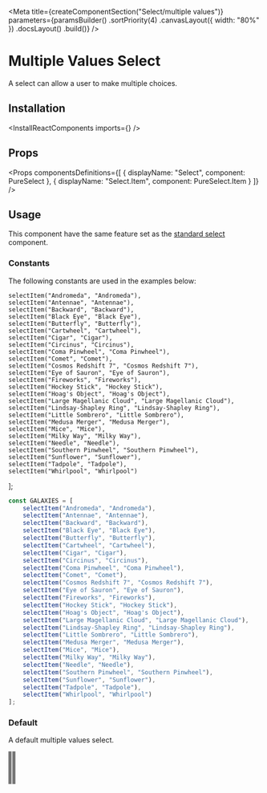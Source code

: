 
<Meta
    title={createComponentSection("Select/multiple values")}
    parameters={paramsBuilder()
        .sortPriority(4)
        .canvasLayout({ width: "80%" })
        .docsLayout(<ReactComponentsLayout semanticPath="/modules/dropdown" />)
        .build()}
/>

# Multiple Values Select

A select can allow a user to make multiple choices.

## Installation

<InstallReactComponents imports={<Imports />} />

## Props

<HocWarning componentName="Dropdown" semanticPath="/modules/dropdown" />

<Props
    componentsDefinitions={[
        { displayName: "Select", component: PureSelect },
        { displayName: "Select.Item", component: PureSelect.Item }
    ]}
/>

## Usage

<WarningMessage>
    This component have the same feature set as the <a href="?path=/docs/components-select-standard--default-story">standard select</a> component.
</WarningMessage>

### Constants

The following constants are used in the examples below:

    selectItem("Andromeda", "Andromeda"),
    selectItem("Antennae", "Antennae"),
    selectItem("Backward", "Backward"),
    selectItem("Black Eye", "Black Eye"),
    selectItem("Butterfly", "Butterfly"),
    selectItem("Cartwheel", "Cartwheel"),
    selectItem("Cigar", "Cigar"),
    selectItem("Circinus", "Circinus"),
    selectItem("Coma Pinwheel", "Coma Pinwheel"),
    selectItem("Comet", "Comet"),
    selectItem("Cosmos Redshift 7", "Cosmos Redshift 7"),
    selectItem("Eye of Sauron", "Eye of Sauron"),
    selectItem("Fireworks", "Fireworks"),
    selectItem("Hockey Stick", "Hockey Stick"),
    selectItem("Hoag's Object", "Hoag's Object"),
    selectItem("Large Magellanic Cloud", "Large Magellanic Cloud"),
    selectItem("Lindsay-Shapley Ring", "Lindsay-Shapley Ring"),
    selectItem("Little Sombrero", "Little Sombrero"),
    selectItem("Medusa Merger", "Medusa Merger"),
    selectItem("Mice", "Mice"),
    selectItem("Milky Way", "Milky Way"),
    selectItem("Needle", "Needle"),
    selectItem("Southern Pinwheel", "Southern Pinwheel"),
    selectItem("Sunflower", "Sunflower"),
    selectItem("Tadpole", "Tadpole"),
    selectItem("Whirlpool", "Whirlpool")
];

```javascript dark
const GALAXIES = [
    selectItem("Andromeda", "Andromeda"),
    selectItem("Antennae", "Antennae"),
    selectItem("Backward", "Backward"),
    selectItem("Black Eye", "Black Eye"),
    selectItem("Butterfly", "Butterfly"),
    selectItem("Cartwheel", "Cartwheel"),
    selectItem("Cigar", "Cigar"),
    selectItem("Circinus", "Circinus"),
    selectItem("Coma Pinwheel", "Coma Pinwheel"),
    selectItem("Comet", "Comet"),
    selectItem("Cosmos Redshift 7", "Cosmos Redshift 7"),
    selectItem("Eye of Sauron", "Eye of Sauron"),
    selectItem("Fireworks", "Fireworks"),
    selectItem("Hockey Stick", "Hockey Stick"),
    selectItem("Hoag's Object", "Hoag's Object"),
    selectItem("Large Magellanic Cloud", "Large Magellanic Cloud"),
    selectItem("Lindsay-Shapley Ring", "Lindsay-Shapley Ring"),
    selectItem("Little Sombrero", "Little Sombrero"),
    selectItem("Medusa Merger", "Medusa Merger"),
    selectItem("Mice", "Mice"),
    selectItem("Milky Way", "Milky Way"),
    selectItem("Needle", "Needle"),
    selectItem("Southern Pinwheel", "Southern Pinwheel"),
    selectItem("Sunflower", "Sunflower"),
    selectItem("Tadpole", "Tadpole"),
    selectItem("Whirlpool", "Whirlpool")
];
```

### Default

A default multiple values select.

<Preview>
    <Story name="default">
        <Select
            multiple
            options={GALAXIES}
        />
    </Story>
</Preview>

### Selected values

A multiple values select can have initial values. _Dont forget to specify values has an array_.

<Preview>
    <Story name="selected values">
        <Select
            multiple
            defaultValue={["Comet"]}
            options={GALAXIES}
        />
    </Story>
</Preview>

### Icon

A multiple values select can display an [icon](?path=/docs/materials-icons--page) before it's content. Specify the icon to use with a [shorthand value](?path=/docs/getting-started-shorthand-props--page).

<Preview>
    <Story name="icon">
        <Select
            placeholder="Select a galaxy"
            multiple
            icon={<MagnifierIcon />}
            options={GALAXIES}
        />
    </Story>
</Preview>

### Disabled

A multiple values select can be disabled.

<Preview>
    <Story name="disabled">
        <Select
            placeholder="Select a galaxy"
            multiple
            disabled
            options={GALAXIES}
        />
    </Story>
</Preview>

### Fluid

A multiple values select can take all the space available.

<Preview>
    <Story name="fluid">
        <Select
            placeholder="Select a galaxy"
            multiple
            fluid
            options={GALAXIES}
        />
    </Story>
</Preview>

### Loading

A multiple values select can show that it is currently loading data.

<Preview>
    <Story name="loading">
        <Select
            placeholder="Select a galaxy"
            multiple
            loading
            options={GALAXIES}
        />
    </Story>
</Preview>

### Searchable

A multiple values select can be searchable.

<Preview>
    <Story name="searchable">
        <Select
            placeholder="Select a galaxy"
            multiple
            search
            options={GALAXIES}
        />
    </Story>
</Preview>

<Story
    name="autofocus"
    parameters={paramsBuilder()
        .excludeFromDocs()
        .build()}
>
    <div className="flex items-space-between">
        <Select autofocus multiple placeholder="Select a galaxy" options={GALAXIES} />
        <Select autofocus multiple disabled placeholder="Select a galaxy" options={GALAXIES} />
    </div>
</Story>

<Story
    name="autofocus delay"
    parameters={paramsBuilder()
        .excludeFromDocs()
        .build()}
>
    <div className="flex items-space-between">
        <Select autofocus autofocusDelay={500} multiple placeholder="Select a galaxy" options={GALAXIES} />
        <Select autofocus disabled autofocusDelay={500} multiple placeholder="Select a galaxy" options={GALAXIES} />
    </div>
</Story>

<Story
    name="ref"
    parameters={paramsBuilder()
        .excludeFromDocs()
        .build()}
>
    <RefLogger component={<Select multiple options={GALAXIES} />} />
</Story>
